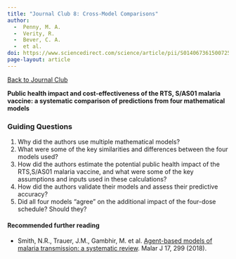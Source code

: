 ```yaml
---
title: "Journal Club 8: Cross-Model Comparisons"
author: 
  -  Penny, M. A. 
  -  Verity, R. 
  -  Bever, C. A. 
  -  et al. 
doi: https://www.sciencedirect.com/science/article/pii/S0140673615007254
page-layout: article
---
```

[[Back to Journal Club](../journal_club.qmd)]{.aside}

**Public health impact and cost-effectiveness of the RTS, S/AS01 malaria vaccine: a systematic comparison of predictions from four mathematical models**

### Guiding Questions

1. Why did the authors use multiple mathematical models?  
2. What were some of the key similarities and differences between the four models used?  
3. How did the authors estimate the potential public health impact of the RTS,S/AS01 malaria vaccine, and what were some of the key assumptions and inputs used in these calculations?  
4. How did the authors validate their models and assess their predictive accuracy?  
5. Did all four models “agree” on the additional impact of the four-dose schedule? Should they?  


#### Recommended further reading

-  Smith, N.R., Trauer, J.M., Gambhir, M. et al. [Agent-based models of malaria transmission: a systematic review](https://doi.org/10.1186/s12936-018-2442-y). Malar J 17, 299 (2018).

